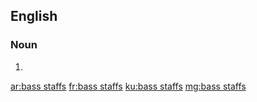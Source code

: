 ==English==

===Noun===
{{head|en|plural}}

# {{plural of|bass staff|lang=en}}

[[ar:bass staffs]]
[[fr:bass staffs]]
[[ku:bass staffs]]
[[mg:bass staffs]]